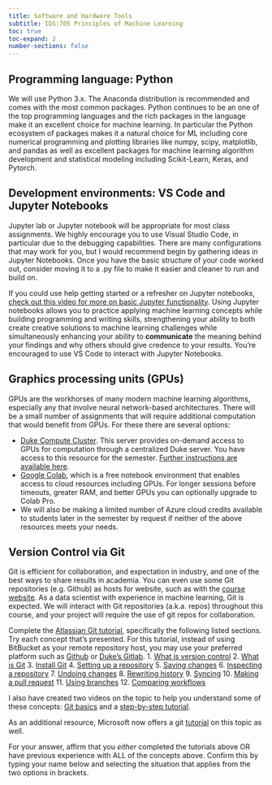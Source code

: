 ```yaml
---
title: Software and Hardware Tools
subtitle: IDS:705 Principles of Machine Learning
toc: true
toc-expand: 2
number-sections: false
---
```


## Programming language: Python
We will use Python 3.x. The Anaconda distribution is recommended and comes with the most common packages. Python continues to be an one of the top programming languages and the rich packages in the language make it an excellent choice for machine learning. In particular the Python ecosystem of packages makes it a natural choice for ML including core numerical programming and plotting libraries like numpy, scipy, matplotlib, and pandas as well as excellent packages for machine learning algorithm development and statistical modeling including Scikit-Learn, Keras, and Pytorch.

## Development environments: VS Code and Jupyter Notebooks
Jupyter lab or Jupyter notebook will be appropriate for most class assignments. We highly encourage you to use Visual Studio Code, in particular due to the debugging capabilities. There are many configurations that may work for you, but I would recommend begin by gathering ideas in Jupyter Notebooks. Once you have the basic structure of your code worked out, consider moving it to a .py file to make it easier and cleaner to run and build on.

If you could use help getting started or a refresher on Jupyter notebooks, [check out this video for more on basic Jupyter functionality](https://www.youtube.com/watch?v=IMdfXGHzz5g). Using Jupyter notebooks allows you to practice applying machine learning concepts while building programming and  writing skills, strengthening your ability to both create creative solutions to machine learning challenges while simultaneously enhancing your ability to **communicate** the meaning behind your findings and why others should give credence to your results. You're encouraged to use VS Code to interact with Jupyter Notebooks.

## Graphics processing units (GPUs)
GPUs are the workhorses of many modern machine learning algorithms, especially any that involve neural network-based architectures. There will be a small number of assignments that will require additional computation that would benefit from GPUs. For these there are several options:

- [Duke Compute Cluster](https://oit-rc.pages.oit.duke.edu/rcsupportdocs/). This server provides on-demand access to GPUs for computation through a centralized Duke server. You have access to this resource for the semester. [Further instructions are available here](resources/dcc-documentation.qmd).
- [Google Colab](https://colab.research.google.com/), which is a free notebook environment that enables access to cloud resources including GPUs. For longer sessions before timeouts, greater RAM, and better GPUs you can optionally upgrade to Colab Pro.
- We will also be making a limited number of Azure cloud credits available to students later in the semester by request if neither of the above resources meets your needs.

## Version Control via Git

Git is efficient for collaboration, and expectation in industry, and one of the best ways to share results in academia. You can even use some Git repositories (e.g. Github) as hosts for website, such as with the [course website](https://kylebradbury.github.io/ids705/index.html). As a data scientist with experience in machine learning, Git is expected. We will interact with Git repositories (a.k.a. repos) throughout this course, and your project will require the use of git repos for collaboration.

Complete the [Atlassian Git tutorial](https://www.atlassian.com/git/tutorials/what-is-version-control), specifically the following listed sections. Try each concept that's presented. For this tutorial, instead of using BitBucket as your remote repository host, you may use your preferred platform such as [Github](https://github.com/) or [Duke's Gitlab](https://gitlab.oit.duke.edu/users/sign_in).
1. [What is version control](https://www.atlassian.com/git/tutorials/what-is-version-control)
2. [What is Git](https://www.atlassian.com/git/tutorials/what-is-git)
3. [Install Git](https://www.atlassian.com/git/tutorials/install-git)
4. [Setting up a repository](https://www.atlassian.com/git/tutorials/install-git)
5. [Saving changes](https://www.atlassian.com/git/tutorials/saving-changes)
6. [Inspecting a repository](https://www.atlassian.com/git/tutorials/inspecting-a-repository)
7. [Undoing changes](https://www.atlassian.com/git/tutorials/undoing-changes)
8. [Rewriting history](https://www.atlassian.com/git/tutorials/rewriting-history)
9. [Syncing](https://www.atlassian.com/git/tutorials/syncing)
10. [Making a pull request](https://www.atlassian.com/git/tutorials/making-a-pull-request)
11. [Using branches](https://www.atlassian.com/git/tutorials/using-branches)
12. [Comparing workflows](https://www.atlassian.com/git/tutorials/comparing-workflows)

I also have created two videos on the topic to help you understand some of these concepts: [Git basics](https://www.youtube.com/watch?v=fBCwfoBr2ng) and a [step-by-step tutorial](https://www.youtube.com/watch?v=nH7qJHx-h5s).

As an additional resource, Microsoft now offers a git [tutorial](https://learn.microsoft.com/en-us/collections/o1njfe825p602p) on this topic as well.

For your answer, affirm that you *either* completed the tutorials above OR have previous experience with ALL of the concepts above. Confirm this by typing your name below and selecting the situation that applies from the two options in brackets.